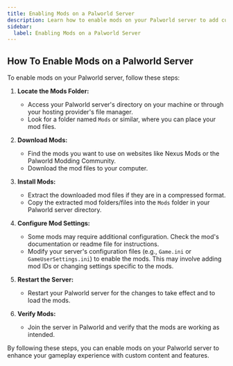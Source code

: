 ```yaml
---
title: Enabling Mods on a Palworld Server
description: Learn how to enable mods on your Palworld server to add custom content and features.
sidebar:
  label: Enabling Mods on a Palworld Server
---
```


## How To Enable Mods on a Palworld Server

To enable mods on your Palworld server, follow these steps:

1. **Locate the Mods Folder:**
   - Access your Palworld server's directory on your machine or through your hosting provider's file manager.
   - Look for a folder named `Mods` or similar, where you can place your mod files.

2. **Download Mods:**
   - Find the mods you want to use on websites like Nexus Mods or the Palworld Modding Community.
   - Download the mod files to your computer.

3. **Install Mods:**
   - Extract the downloaded mod files if they are in a compressed format.
   - Copy the extracted mod folders/files into the `Mods` folder in your Palworld server directory.

4. **Configure Mod Settings:**
   - Some mods may require additional configuration. Check the mod's documentation or readme file for instructions.
   - Modify your server's configuration files (e.g., `Game.ini` or `GameUserSettings.ini`) to enable the mods. This may involve adding mod IDs or changing settings specific to the mods.

5. **Restart the Server:**
   - Restart your Palworld server for the changes to take effect and to load the mods.

6. **Verify Mods:**
   - Join the server in Palworld and verify that the mods are working as intended.

By following these steps, you can enable mods on your Palworld server to enhance your gameplay experience with custom content and features.
